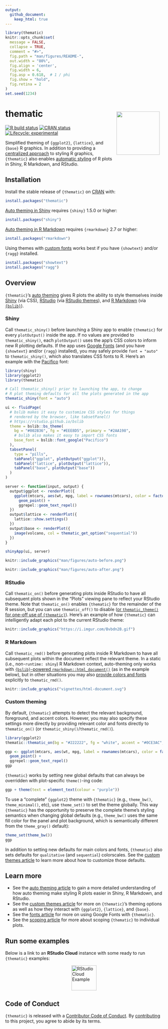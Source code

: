 ```yaml
---
output:
  github_document:
    keep_html: true
---
```


<!-- README.md is generated from README.Rmd. Please edit that file -->

```r
library(thematic)
knitr::opts_chunk$set(
  message = FALSE,
  collapse = TRUE,
  comment = "#>",
  fig.path = "man/figures/README-",
  out.width = "80%",
  fig.align = 'center',
  fig.width = 6,
  fig.asp = 0.618,  # 1 / phi
  fig.show = "hold",
  fig.retina = 2
)
set.seed(1234)
```

# thematic <a href='https://rstudio.github.io/thematic/'><img src='man/figures/logo.png' align="right" height="138.5" style="margin:10px;" /></a>

<!-- badges: start -->
[![R build status](https://github.com/rstudio/thematic/actions/workflows/R-CMD-check.yaml/badge.svg)](https://github.com/rstudio/thematic)
[![CRAN status](https://www.r-pkg.org/badges/version/thematic)](https://CRAN.R-project.org/package=thematic)
[![Lifecycle: experimental](https://img.shields.io/badge/lifecycle-experimental-orange.svg)](https://lifecycle.r-lib.org/articles/stages.html)
<!-- badges: end -->

Simplified theming of `{ggplot2}`, `{lattice}`, and `{base}` R graphics. In addition to providing a [centralized approach](https://rstudio.github.io/thematic/articles/custom.html) to styling R graphics, `{thematic}` also enables [automatic styling](https://rstudio.github.io/thematic/articles/auto.html) of R plots in Shiny, R Markdown, and RStudio.

## Installation

Install the stable release of `{thematic}` on [CRAN](https://CRAN.R-project.org) with:

``` r
install.packages("thematic")
```

[Auto theming in Shiny](https://rstudio.github.io/thematic/articles/auto.html#shiny) requires `{shiny}` 1.5.0 or higher:

```r
install.packages("shiny")
```

[Auto theming in R Markdown](https://rstudio.github.io/thematic/articles/auto.html#rmd) requires `{rmarkdown}` 2.7 or higher:

```r
install.packages("rmarkdown")
```

Using themes with [custom fonts](https://rstudio.github.io/thematic/articles/fonts.html) works best if you have `{showtext}` and/or `{ragg}` installed.

```r
install.packages("showtext")
install.packages("ragg")
```

## Overview

`{thematic}`'s [auto theming](https://rstudio.github.io/thematic/articles/auto.html) gives R plots the ability to style themselves inside [Shiny](#shiny) (via CSS), [RStudio](#rstudio) (via [RStudio themes](https://support.rstudio.com/hc/en-us/articles/115011846747-Using-RStudio-Themes)), and [R Markdown](#rmarkdown) (via [`{bslib}`](https://rstudio.github.io/bslib/)).

### Shiny {#shiny}

Call `thematic_shiny()` before launching a Shiny app to enable `{thematic}` for every `plotOutput()` inside the app. If no values are provided to `thematic_shiny()`, each `plotOutput()` uses the app's CSS colors to inform new R plotting defaults. If the app uses [Google Fonts](https://fonts.google.com/) (and you have `{showtext}` and/or `{ragg}` installed), you may safely provide `font = "auto"` to `thematic_shiny()`, which also translates CSS fonts to R. Here's an example with the [Pacifico](https://fonts.google.com/specimen/Pacifico) font:

```r
library(shiny)
library(ggplot2)
library(thematic)

# Call thematic_shiny() prior to launching the app, to change
# R plot theming defaults for all the plots generated in the app
thematic_shiny(font = "auto")

ui <- fluidPage(
  # bslib makes it easy to customize CSS styles for things
  # rendered by the browser, like tabsetPanel()
  # https://rstudio.github.io/bslib
  theme = bslib::bs_theme(
    bg = "#002B36", fg = "#EEE8D5", primary = "#2AA198",
    # bslib also makes it easy to import CSS fonts
    base_font = bslib::font_google("Pacifico")
  ),
  tabsetPanel(
    type = "pills",
    tabPanel("ggplot", plotOutput("ggplot")),
    tabPanel("lattice", plotOutput("lattice")),
    tabPanel("base", plotOutput("base"))
  )
)

server <- function(input, output) {
  output$ggplot <- renderPlot({
    ggplot(mtcars, aes(wt, mpg, label = rownames(mtcars), color = factor(cyl))) +
      geom_point() +
      ggrepel::geom_text_repel()
  })
  output$lattice <- renderPlot({
    lattice::show.settings()
  })
  output$base <- renderPlot({
    image(volcano, col = thematic_get_option("sequential"))
  })
}

shinyApp(ui, server)
```

```r
knitr::include_graphics("man/figures/auto-before.png")
```

```r
knitr::include_graphics("man/figures/auto-after.png")
```

### RStudio {#rstudio}

Call `thematic_on()` before generating plots inside RStudio to have all subsequent plots shown in the "Plots" viewing pane to reflect your RStudio theme. Note that `thematic_on()` enables `{thematic}` for the remainder of the R session, but you can use `thematic_off()` to disable ([or `thematic_theme()` for one-off use of `{thematic}`](https://rstudio.github.io/thematic/articles/scope.html#one-time-use)). Here's an example of how `{thematic}` can intelligently adapt each plot to the current RStudio theme:

```r
knitr::include_graphics("https://i.imgur.com/Bvbdn2B.gif")
```


### R Markdown {#rmarkdown}

Call `thematic_rmd()` before generating plots inside R Markdown to have all subsequent plots within the document reflect the relevant theme. In a static (i.e., non-`runtime: shiny`) R Markdown context, auto-theming only works with [`{bslib}`-powered `rmarkdown::html_document()`](https://rstudio.github.io/bslib/#r-markdown-usage) (as in the example below), but in other situations you may also [provide colors and fonts](#custom) explicitly to `thematic_rmd()`.

```r
knitr::include_graphics("vignettes/html-document.svg")
```


### Custom theming {#custom}

By default, `{thematic}` attempts to detect the relevant background, foreground, and accent colors. However, you may also specify these settings more directly by providing relevant color and fonts directly to `thematic_on()` (or `thematic_shiny()`/`thematic_rmd()`).

```r
library(ggplot2)
thematic::thematic_on(bg = "#222222", fg = "white", accent = "#0CE3AC", font = "Oxanium")

ggp <- ggplot(mtcars, aes(wt, mpg, label = rownames(mtcars), color = factor(cyl))) +
  geom_point() +
  ggrepel::geom_text_repel()
ggp
```

`{thematic}` works by setting new global defaults that can always be overridden with plot-specific `theme()`-ing code:

```r
ggp + theme(text = element_text(colour = "purple"))
```

To use a "complete" `{ggplot2}` theme with `{thematic}` (e.g., `theme_bw()`, `theme_minimal()`, etc), use `theme_set()` to set the theme globally. This way `{thematic}` has the opportunity to preserve the complete theme's styling semantics when changing global defaults (e.g., `theme_bw()` uses the same fill color for the panel and plot background, which is semantically different from the `theme_gray()` default):

```r
theme_set(theme_bw())
ggp
```

In addition to setting new defaults for main colors and fonts, `{thematic}` also sets defaults for `qualitative` (and `sequential`) colorscales. See the [custom themes article](https://rstudio.github.io/thematic/articles/custom.html) to learn more about how to customize those defaults.

## Learn more

* See the [auto theming article](https://rstudio.github.io/thematic/articles/auto.html) to gain a more detailed understanding of how auto theming make styling R plots easier in Shiny, R Markdown, and RStudio.
* See the [custom themes article](https://rstudio.github.io/thematic/articles/custom.html) for more on `{thematic}`'s theming options as well as how they interact with `{ggplot2}`, `{lattice}`, and `{base}`.
* See the [fonts article](https://rstudio.github.io/thematic/articles/fonts.html) for more on using Google Fonts with `{thematic}`.
* See the [scoping article](https://rstudio.github.io/thematic/articles/scope.html) for more about scoping `{thematic}` to individual plots.

## Run some examples

Below is a link to an **RStudio Cloud** instance with some ready to run `{thematic}` examples:

<div>
  <a href="https://rstudio.cloud/project/1208127" target="_blank">
    <img src="man/figures/thematic-test-drive.svg" alt="RStudio Cloud Example" height="80px" style="display: block; margin: 0 auto;">
  </a>
</div>


## Code of Conduct

`{thematic}` is released with a [Contributor Code of Conduct](https://contributor-covenant.org/version/2/0/CODE_OF_CONDUCT.html). By [contributing](https://github.com/rstudio/thematic/blob/main/CONTRIBUTING.md) to this project, you agree to abide by its terms.
